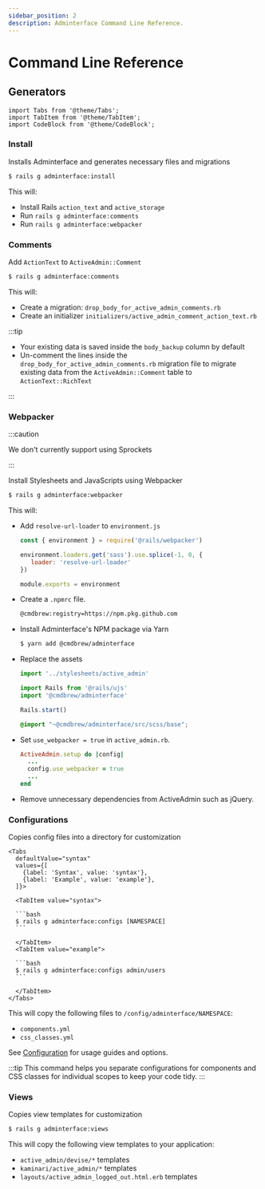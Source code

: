 ```yaml
---
sidebar_position: 2
description: Adminterface Command Line Reference.
---
```


# Command Line Reference

## Generators
````mdx-code-block
import Tabs from '@theme/Tabs';
import TabItem from '@theme/TabItem';
import CodeBlock from '@theme/CodeBlock';
````

### Install
Installs Adminterface and generates necessary files and migrations

```bash
$ rails g adminterface:install
```

This will:
- Install Rails `action_text` and `active_storage`
- Run `rails g adminterface:comments`
- Run `rails g adminterface:webpacker`

### Comments
Add `ActionText` to `ActiveAdmin::Comment`
```bash
$ rails g adminterface:comments
```

This will:
- Create a migration: `drop_body_for_active_admin_comments.rb`
- Create an initializer `initializers/active_admin_comment_action_text.rb`

:::tip

- Your existing data is saved inside the `body_backup` column by default
- Un-comment the lines inside the `drop_body_for_active_admin_comments.rb` migration file to migrate existing data from the `ActiveAdmin::Comment` table to `ActionText::RichText`

:::

### Webpacker

:::caution

We don't currently support using Sprockets

:::

Install Stylesheets and JavaScripts using Webpacker
```bash
$ rails g adminterface:webpacker
```

This will:
- Add `resolve-url-loader` to `environment.js`
   ```javascript title="config/webpack/environment.js" {3-5}
   const { environment } = require('@rails/webpacker')

   environment.loaders.get('sass').use.splice(-1, 0, {
      loader: 'resolve-url-loader'
   })

   module.exports = environment
   ```
- Create a `.npmrc` file.
   ```bash
   @cmdbrew:registry=https://npm.pkg.github.com
   ```
- Install Adminterface's NPM package via Yarn
   ```bash
   $ yarn add @cmdbrew/adminterface
   ```
- Replace the assets
   ```javascript title="app/javascript/packs/active_admin.js"
   import '../stylesheets/active_admin'

   import Rails from '@rails/ujs'
   import '@cmdbrew/adminterface'

   Rails.start()
   ```

   ```scss title="app/javascript/stylesheets/active_admin.scss"
   @import "~@cmdbrew/adminterface/src/scss/base";
   ```
- Set `use_webpacker = true` in `active_admin.rb`.
   ```ruby title="config/initializers/active_admin.rb" {3}
   ActiveAdmin.setup do |config|
     ...
     config.use_webpacker = true
     ...
   end
   ```
- Remove unnecessary dependencies from ActiveAdmin such as jQuery.

### Configurations
Copies config files into a directory for customization

````mdx-code-block
<Tabs
  defaultValue="syntax"
  values={[
    {label: 'Syntax', value: 'syntax'},
    {label: 'Example', value: 'example'},
  ]}>

  <TabItem value="syntax">

  ```bash
  $ rails g adminterface:configs [NAMESPACE]
  ```

  </TabItem>
  <TabItem value="example">

  ```bash
  $ rails g adminterface:configs admin/users
  ```

  </TabItem>
</Tabs>
````

This will copy the following files to `/config/adminterface/NAMESPACE`:
- `components.yml`
- `css_classes.yml`

See [Configuration](/docs/start/configuration) for usage guides and options.

:::tip
This command helps you separate configurations for components and CSS classes for individual scopes to keep your code tidy.
:::

### Views
Copies view templates for customization

```bash
$ rails g adminterface:views
```
This will copy the following view templates to your application:
- `active_admin/devise/*` templates
- `kaminari/active_admin/*` templates
- `layouts/active_admin_logged_out.html.erb` templates